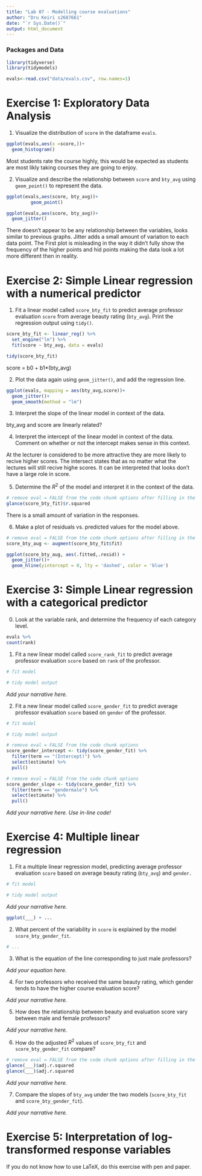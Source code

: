 ```yaml
---
title: "Lab 07 - Modelling course evaluations"
author: "Dru Keiri s2687661"
date: "`r Sys.Date()`"
output: html_document
---
```


### Packages and Data

```r
library(tidyverse)
library(tidymodels)

```


```r
evals<-read.csv("data/evals.csv", row.names=1)
```


# Exercise 1: Exploratory Data Analysis

1.  Visualize the distribution of `score` in the dataframe `evals`.

```r
ggplot(evals,aes(x =score,))+
  geom_histogram()
```

Most students rate the course highly, this would be expected as students are most likly taking courses they are going to enjoy.


2.  Visualize and describe the relationship between `score` and `bty_avg` using `geom_point()` to represent the data. 

```r
ggplot(evals,aes(score, bty_avg))+
         geom_point()

ggplot(evals,aes(score, bty_avg))+
  geom_jitter()
```

There doesn't appear to be any relationship between the variables, looks similar to previous graphs. Jitter adds a small amount of variation to each data point. The First plot is misleading in the way it didn't fully show the frequency of the higher points and hid points making the data look a lot more different then in reality.

# Exercise 2: Simple Linear regression with a numerical predictor

1. Fit a linear model called `score_bty_fit` to predict average professor evaluation `score` from average beauty rating (`bty_avg`). Print the regression output using `tidy()`.

```r
score_bty_fit <- linear_reg() %>%
  set_engine("lm") %>%
  fit(score ~ bty_avg, data = evals)
```

```r
tidy(score_bty_fit)
```

score = b0 + b1*(bty_avg)

2. Plot the data again using `geom_jitter()`, and add the regression line.

```r
ggplot(evals, mapping = aes(bty_avg,score))+
  geom_jitter()+
  geom_smooth(method = "lm")
```

3. Interpret the slope of the linear model in context of the data.

bty_avg and score are linearly related?

4. Interpret the intercept of the linear model in context of the data. Comment on whether or not the intercept makes sense in this context.

At the lecturer is considered to be more attractive they are more likely to recive higher scores. The intersect states that as no matter what the lectures will still recive highe scores. It can be interpreted that looks don't have a large role in score. 

5. Determine the $R^2$ of the model and interpret it in the context of the data.

```r
# remove eval = FALSE from the code chunk options after filling in the blanks
glance(score_bty_fit)$r.squared
```

There is a small amount of variation in the responses.

6. Make a plot of residuals vs. predicted values for the model above.

```r
# remove eval = FALSE from the code chunk options after filling in the blanks
score_bty_aug <- augment(score_bty_fit$fit)

ggplot(score_bty_aug, aes(.fitted,.resid)) +
  geom_jitter()+
  geom_hline(yintercept = 0, lty = 'dashed', color = 'blue')
```

# Exercise 3: Simple Linear regression with a categorical predictor

0. Look at the variable rank, and determine the frequency of each category level.

```r
evals %>%
count(rank)

```

1. Fit a new linear model called `score_rank_fit` to predict average professor evaluation `score` based on `rank` of the professor.

```r
# fit model

# tidy model output
```

*Add your narrative here.*

2. Fit a new linear model called `score_gender_fit` to predict average professor evaluation `score` based on `gender` of the professor. 

```r
# fit model

# tidy model output
```

```r
# remove eval = FALSE from the code chunk options
score_gender_intercept <- tidy(score_gender_fit) %>% 
  filter(term == "(Intercept)") %>%
  select(estimate) %>%
  pull()
```

```r
# remove eval = FALSE from the code chunk options
score_gender_slope <- tidy(score_gender_fit) %>% 
  filter(term == "gendermale") %>%
  select(estimate) %>%
  pull()
```

*Add your narrative here. Use in-line code!*

# Exercise 4: Multiple linear regression

1. Fit a multiple linear regression model, predicting average professor evaluation `score` based on average beauty rating (`bty_avg`) and `gender.`

```r
# fit model

# tidy model output
```

*Add your narrative here.*

```r
ggplot(___) + ...
```

2. What percent of the variability in `score` is explained by the model `score_bty_gender_fit`. 

```r
# ...
```


3. What is the equation of the line corresponding to just male professors?

*Add your equation here.*

4. For two professors who received the same beauty rating, which gender tends to have the higher course evaluation score?

*Add your narrative here.*

5. How does the relationship between beauty and evaluation score vary between male and female professors?

*Add your narrative here.*

6. How do the adjusted $R^2$ values of `score_bty_fit` and `score_bty_gender_fit` compare? 

```r
# remove eval = FALSE from the code chunk options after filling in the blanks
glance(___)$adj.r.squared
glance(___)$adj.r.squared
```

*Add your narrative here.*

7. Compare the slopes of `bty_avg` under the two models (`score_bty_fit` and `score_bty_gender_fit`).

*Add your narrative here.*

# Exercise 5: Interpretation of log-transformed response variables

If you do not know how to use LaTeX, do this exercise with pen and paper.
